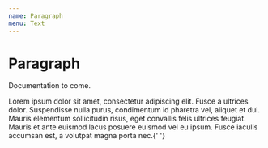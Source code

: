 ```yaml
---
name: Paragraph
menu: Text
---
```



# Paragraph

Documentation to come.

<Playground>
  <Paragraph>
    Lorem ipsum dolor sit amet, consectetur adipiscing elit. Fusce a ultrices
    dolor. Suspendisse nulla purus, condimentum id pharetra vel, aliquet et dui.
    Mauris elementum sollicitudin risus, eget convallis felis ultrices feugiat.
    Mauris et ante euismod lacus posuere euismod vel eu ipsum. Fusce iaculis
    accumsan est, a volutpat magna porta nec.{' '}
  </Paragraph>
</Playground>
